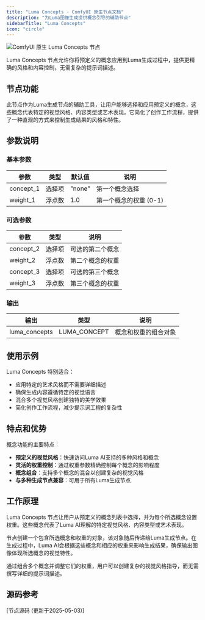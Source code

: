 ```yaml
---
title: "Luma Concepts - ComfyUI 原生节点文档"
description: "为Luma图像生成提供概念引导的辅助节点"
sidebarTitle: "Luma Concepts"
icon: "circle"
---
```


![ComfyUI 原生 Luma Concepts 节点](/images/built-in-nodes/api_nodes/luma/luma-concepts.jpg)

Luma Concepts 节点允许你将预定义的概念应用到Luma生成过程中，提供更精确的风格和内容控制，无需复杂的提示词描述。

## 节点功能

此节点作为Luma生成节点的辅助工具，让用户能够选择和应用预定义的概念，这些概念代表特定的视觉风格、内容类型或艺术表现。它简化了创作工作流程，提供了一种直观的方式来控制生成结果的风格和特性。

## 参数说明

### 基本参数

| 参数 | 类型 | 默认值 | 说明 |
|-----|-----|-------|------|
| concept_1 | 选择项 | "none" | 第一个概念选择 |
| weight_1 | 浮点数 | 1.0 | 第一个概念的权重 (0-1) |

### 可选参数

| 参数 | 类型 | 说明 |
|-----|-----|------|
| concept_2 | 选择项 | 可选的第二个概念 |
| weight_2 | 浮点数 | 第二个概念的权重 |
| concept_3 | 选择项 | 可选的第三个概念 |
| weight_3 | 浮点数 | 第三个概念的权重 |

### 输出

| 输出 | 类型 | 说明 |
|-----|-----|------|
| luma_concepts | LUMA_CONCEPT | 概念和权重的组合对象 |

## 使用示例

Luma Concepts 特别适合：

- 应用特定的艺术风格而不需要详细描述
- 确保生成内容遵循特定的视觉语言
- 混合多个视觉风格创建独特的美学效果
- 简化创作工作流程，减少提示词工程的复杂性

## 特点和优势

概念功能的主要特点：

- **预定义的视觉风格**：快速访问Luma AI支持的多种风格和概念
- **灵活的权重控制**：通过权重参数精确控制每个概念的影响程度
- **概念组合**：支持多个概念的混合以创建复杂的视觉风格
- **与多种生成节点兼容**：可用于所有Luma生成节点

## 工作原理

Luma Concepts 节点让用户从预定义的概念列表中选择，并为每个所选概念设置权重。这些概念代表了Luma AI理解的特定视觉风格、内容类型或艺术表现。

节点创建一个包含所选概念和权重的对象，该对象随后传递给Luma生成节点。在生成过程中，Luma AI会根据这些概念和相应的权重来影响生成结果，确保输出图像体现所选概念的视觉特性。

通过组合多个概念并调整它们的权重，用户可以创建复杂的视觉风格指导，而无需撰写详细的提示词描述。

## 源码参考

[节点源码 (更新于2025-05-03)] 